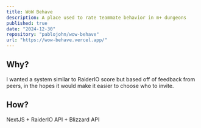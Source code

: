 ```yaml
---
title: WoW Behave
description: A place used to rate teammate behavior in m+ dungeons
published: true
date: "2024-12-30"
repository: "pablojohn/wow-behave"
url: "https://wow-behave.vercel.app/"
---
```


## Why?
I wanted a system similar to RaiderIO score but based off of feedback from peers, in the hopes
it would make it easier to choose who to invite.

## How?
NextJS + RaiderIO API + Blizzard API
